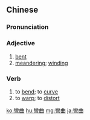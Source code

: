 {{also|弯曲}}
==Chinese==
{{zh-forms|s=弯曲}}

===Pronunciation===
{{zh-pron
|m=wānqū
|c=waan1 kuk1
|mn=qz,xm,zz:oan-khiok/tw:oan-khiau
|mn_note=oan-khiau is written as "彎蹺" in the Mainland.
|cat=a,v
}}

===Adjective===
{{zh-adj}}

# [[bent]]
# [[meandering]]; [[winding]]

===Verb===
{{zh-verb}}

# to [[bend]]; to [[curve]]
# to [[warp]]; to [[distort]]

{{zh-cat|Intermediate}}

[[ko:彎曲]]
[[hu:彎曲]]
[[mg:彎曲]]
[[ja:彎曲]]